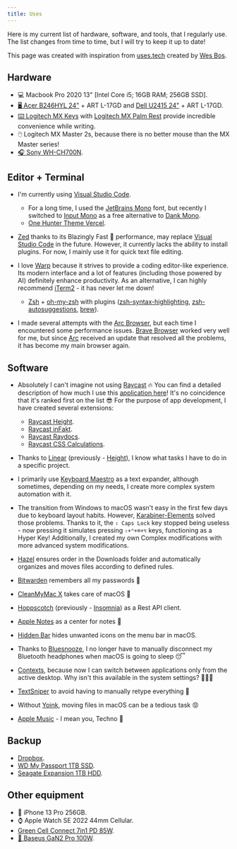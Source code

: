 ```yaml
---
title: Uses
---
```


Here is my current list of hardware, software, and tools, that I regularly use. The list changes from time to time, but I will try to keep it up to date!

This page was created with inspiration from [uses.tech](https://uses.tech/) created by [Wes Bos](https://wesbos.com/).

## Hardware

- 💻 Macbook Pro 2020 13" \[Intel Core i5; 16GB RAM; 256GB SSD].
- [🖥️ Acer B246HYL 24"](https://www.acer.com/pl-pl/monitors/business/b6/pdp/UM.QB6EE.A05) + ART L-17GD and [Dell U2415 24"](https://www1.la.dell.com/content/products/productdetails.aspx/dell-u2415?c=ag&cs=agdhs1&l=en&s=dhs&~tab=specstab) + ART L-17GD.
- [⌨️ Logitech MX Keys](https://www.logitech.com/pl-pl/products/keyboards/mx-keys-wireless-keyboard.html) with [Logitech MX Palm Rest](https://www.logitech.com/pl-pl/products/keyboards/mx-palm-rest.956-000001.html) provide incredible convenience while writing.
- 🖱️ Logitech MX Master 2s, because there is no better mouse than the MX Master series!
- [🎧 Sony WH-CH700N](https://www.sony.pl/electronics/sluchawki-palak-na-glowe/wh-ch700n).

## Editor + Terminal

- I'm currently using [Visual Studio Code](https://code.visualstudio.com/).

  - For a long time, I used the [JetBrains Mono](https://www.jetbrains.com/lp/mono/) font, but recently I switched to [Input Mono](https://input.djr.com/) as a free alternative to [Dank Mono](https://philpl.gumroad.com/l/dank-mono).
  - [One Hunter Theme Vercel](https://marketplace.visualstudio.com/items?itemName=RaillyHugo.one-hunter).

- [Zed](https://zed.dev/) thanks to its Blazingly Fast 🚀 performance, may replace [Visual Studio Code](https://code.visualstudio.com/) in the future. However, it currently lacks the ability to install plugins. For now, I mainly use it for quick text file editing.
- I love [Warp](https://www.warp.dev/) because it strives to provide a coding editor-like experience. Its modern interface and a lot of features (including those powered by AI) definitely enhance productivity. As an alternative, I can highly recommend [iTerm2](https://iterm2.com/)[](https://fig.io/) - it has never let me down!

  - [Zsh](https://www.zsh.org/) + [oh-my-zsh](https://ohmyz.sh/) with plugins ([zsh-syntax-highlighting](https://github.com/zsh-users/zsh-syntax-highlighting), [zsh-autosuggestions](https://github.com/zsh-users/zsh-autosuggestions), [brew](https://brew.sh/index_pl)).

- I made several attempts with the [Arc Browser](https://arc.net/), but each time I encountered some performance issues. [Brave Browser](https://brave.com/pl/) worked very well for me, but since [Arc](https://arc.net/) received an update that resolved all the problems, it has become my main browser again.

## Software

- Absolutely I can't imagine not using [Raycast](https://www.raycast.com/) 🔥 You can find a detailed description of how much I use this [application here](https://www.raycast.com/community-stories/jakub-soboczynski)! It's no coincidence that it's ranked first on the list 😎 For the purpose of app development, I have created several extensions:

  - [Raycast Height](https://www.raycast.com/teziovsky/height).
  - [Raycast inFakt](https://www.raycast.com/teziovsky/infakt).
  - [Raycast Raydocs](https://www.raycast.com/teziovsky/raydocs).
  - [Raycast CSS Calculations](https://www.raycast.com/teziovsky/css-calculations).

- Thanks to [Linear](https://linear.app/) (previously - [Height](https://height.app/?home)), I know what tasks I have to do in a specific project.
- I primarily use [Keyboard Maestro](https://www.keyboardmaestro.com/main/) as a text expander, although sometimes, depending on my needs, I create more complex system automation with it.
- The transition from Windows to macOS wasn't easy in the first few days due to keyboard layout habits. However, [Karabiner-Elements](https://karabiner-elements.pqrs.org/) solved those problems. Thanks to it, the `⇪ Caps Lock` key stopped being useless - now pressing it simulates pressing `⇧+⌃+⌘+⌥` keys, functioning as a Hyper Key! Additionally, I created my own Complex modifications with more advanced system modifications.
- [Hazel](https://www.noodlesoft.com/) ensures order in the Downloads folder and automatically organizes and moves files according to defined rules.
- [Bitwarden](https://bitwarden.com/) remembers all my passwords 🔐
- [CleanMyMac X](https://cleanmymac.com/pl) takes care of macOS 🧹
- [Hoppscotch](https://hoppscotch.io/) (previously - [Insomnia](https://insomnia.rest/)) as a Rest API client.
- [Apple Notes](https://apps.apple.com/us/app/notes/id1110145109) as a center for notes 📔
- [Hidden Bar](https://apps.apple.com/us/app/hidden-bar/id1452453066) hides unwanted icons on the menu bar in macOS.
- Thanks to [Bluesnooze](https://github.com/odlp/bluesnooze), I no longer have to manually disconnect my Bluetooth headphones when macOS is going to sleep 😴
- [Contexts](https://contexts.co/), because now I can switch between applications only from the active desktop. Why isn't this available in the system settings? 🤷🏼‍♂️
- [TextSniper](https://textsniper.app/) to avoid having to manually retype everything 🙈
- Without [Yoink](https://apps.apple.com/pl/app/yoink-improved-drag-and-drop/id457622435?l=pl&mt=12), moving files in macOS can be a tedious task 😡
- [Apple Music](https://www.apple.com/pl/apple-music/) - I mean you, Techno 🖤

## Backup

- [Dropbox](https://www.dropbox.com/).
- [WD My Passport 1TB SSD](https://www.westerndigital.com/pl-pl/products/portable-drives/wd-my-passport-usb-3-2-ssd#WDBAGF0010BBL-WESN).
- [Seagate Expansion 1TB HDD](https://www.seagate.com/pl/pl/products/external-hard-drives/expansion-external-drives/).

## Other equipment

- 📱 iPhone 13 Pro 256GB.
- ⌚ Apple Watch SE 2022 44mm Cellular.
- [Green Cell Connect 7in1 PD 85W](https://greencell.global/pl/huby-usb-c/4943-green-cell-gc-connect-hub-usb-c-pd-85w-7w1-3xusb-a-31-hdmi-4k-60hz-sd-microsd-do-apple-macbook-m1m2-lenovo-x1-asus-dell-xps.html).
- [🔌 Baseus GaN2 Pro 100W](https://e-baseus.com/product-pol-3502-Baseus-GaN2-Pro-Ladowarka-sieciowa-4x-USB-USB-C-QC-4-0-PD-Huawei-SCP-Samsung-AFC-100W-kabel.html).
